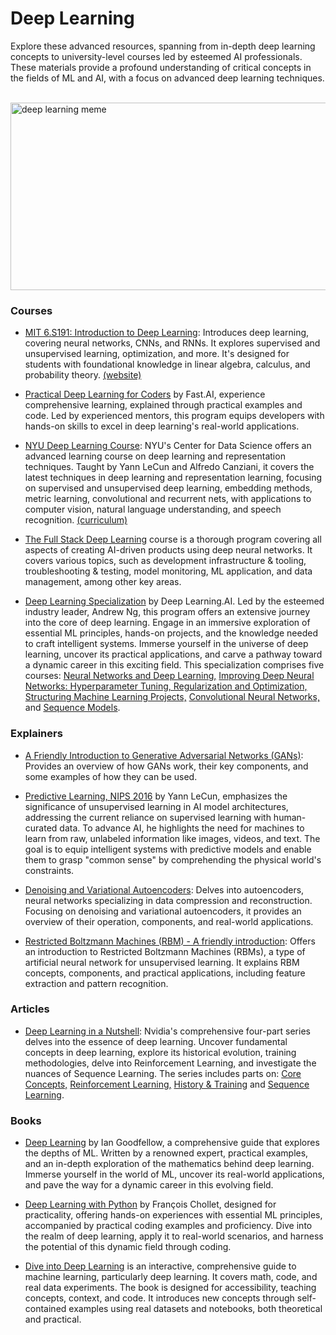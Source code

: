 # Deep Learning

Explore these advanced resources, spanning from in-depth deep learning concepts to university-level courses led by esteemed AI professionals. These materials provide a profound understanding of critical concepts in the fields of ML and AI, with a focus on advanced deep learning techniques.

<br/>


<div style={{ position: "relative" }}>
  <Image
    src="/static/img/memes/dlMeme.png"
    alt="deep learning meme"
    height="300"
    width="850"
    priority
  />
</div>

### Courses

- [MIT 6.S191: Introduction to Deep Learning](https://www.youtube.com/playlist?list=PLtBw6njQRU-rwp5__7C0oIVt26ZgjG9NI): Introduces deep learning, covering neural networks, CNNs, and RNNs. It explores supervised and unsupervised learning, optimization, and more. It's designed for students with foundational knowledge in linear algebra, calculus, and probability theory. <a class="link" target="_blank" href="http://introtodeeplearning.com/">(website)</a>

- [Practical Deep Learning for Coders](https://course.fast.ai/) by Fast.AI, experience comprehensive learning, explained through practical examples and code. Led by experienced mentors, this program equips developers with hands-on skills to excel in deep learning's real-world applications.

- [NYU Deep Learning Course](https://atcold.github.io/NYU-DLSP21/): NYU's Center for Data Science offers an advanced learning course on deep learning and representation techniques. Taught by Yann LeCun and Alfredo Canziani, it covers the latest techniques in deep learning and representation learning, focusing on supervised and unsupervised deep learning, embedding methods, metric learning, convolutional and recurrent nets, with applications to computer vision, natural language understanding, and speech recognition. <a class="link" target="_blank" href="https://cds.nyu.edu/deep-learning/">(curriculum)</a>

- [The Full Stack Deep Learning](https://fullstackdeeplearning.com/course/2022/) course is a thorough program covering all aspects of creating AI-driven products using deep neural networks. It covers various topics, such as development infrastructure & tooling, troubleshooting & testing, model monitoring, ML application, and data management, among other key areas.

- [Deep Learning Specialization](https://www.deeplearning.ai/courses/deep-learning-specialization/) by Deep Learning.AI. Led by the esteemed industry leader, Andrew Ng, this program offers an extensive journey into the core of deep learning. Engage in an immersive exploration of essential ML principles, hands-on projects, and the knowledge needed to craft intelligent systems. Immerse yourself in the universe of deep learning, uncover its practical applications, and carve a pathway toward a dynamic career in this exciting field. This specialization comprises five courses:
<a class="link" target="_blank" href="https://www.coursera.org/learn/neural-networks-deep-learning?specialization=deep-learning">Neural Networks and Deep Learning,</a>
<a class="link" target="_blank" href="https://www.coursera.org/learn/deep-neural-network?specialization=deep-learning">Improving Deep Neural Networks: Hyperparameter Tuning, Regularization and Optimization,</a>
<a class="link" target="_blank" href="https://www.coursera.org/learn/machine-learning-projects?specialization=deep-learning">Structuring Machine Learning Projects,</a>
<a class="link" target="_blank" href="https://www.coursera.org/learn/convolutional-neural-networks?specialization=deep-learning">Convolutional Neural Networks,</a> and
<a class="link" target="_blank" href="https://www.coursera.org/learn/nlp-sequence-models?specialization=deep-learning">Sequence Models</a>.

### Explainers

- [A Friendly Introduction to Generative Adversarial Networks (GANs)](https://youtu.be/8L11aMN5KY8): Provides an overview of how GANs work, their key components, and some examples of how they can be used. 

- [Predictive Learning, NIPS 2016](https://www.youtube.com/watch?v=Ount2Y4qxQo&t=1072s) by Yann LeCun, emphasizes the significance of unsupervised learning in AI model architectures, addressing the current reliance on supervised learning with human-curated data. To advance AI, he highlights the need for machines to learn from raw, unlabeled information like images, videos, and text. The goal is to equip intelligent systems with predictive models and enable them to grasp "common sense" by comprehending the physical world's constraints.

- [Denoising and Variational Autoencoders](https://youtu.be/SSXDkfiPs7c): Delves into autoencoders, neural networks specializing in data compression and reconstruction. Focusing on denoising and variational autoencoders, it provides an overview of their operation, components, and real-world applications.

- [Restricted Boltzmann Machines (RBM) - A friendly introduction](https://www.youtube.com/watch?v=Fkw0_aAtwIw&t=886s): Offers an introduction to Restricted Boltzmann Machines (RBMs), a type of artificial neural network for unsupervised learning. It explains RBM concepts, components, and practical applications, including feature extraction and pattern recognition. 

### Articles

- [Deep Learning in a Nutshell](https://developer.nvidia.com/blog/deep-learning-nutshell-core-concepts/): Nvidia's comprehensive four-part series delves into the essence of deep learning. Uncover fundamental concepts in deep learning, explore its historical evolution, training methodologies, delve into Reinforcement Learning, and investigate the nuances of Sequence Learning. The series includes parts on:
<a class="link" target="_blank" href="https://developer.nvidia.com/blog/deep-learning-nutshell-core-concepts/">Core Concepts,</a> 
<a class="link" target="_blank" href="https://developer.nvidia.com/blog/deep-learning-nutshell-reinforcement-learning/">Reinforcement Learning,</a> 
<a class="link" target="_blank" href="https://developer.nvidia.com/blog/deep-learning-nutshell-history-training/">History & Training</a> and
<a class="link" target="_blank" href="https://developer.nvidia.com/blog/deep-learning-nutshell-sequence-learning/">Sequence Learning</a>.

### Books

- [Deep Learning](https://www.deeplearningbook.org/) by Ian Goodfellow, a comprehensive guide that explores the depths of ML. Written by a renowned expert, practical examples, and an in-depth exploration of the mathematics behind deep learning. Immerse yourself in the world of ML, uncover its real-world applications, and pave the way for a dynamic career in this evolving field.

- [Deep Learning with Python](https://www.goodreads.com/en/book/show/33986067) by François Chollet, designed for practicality, offering hands-on experiences with essential ML principles, accompanied by practical coding examples and proficiency. Dive into the realm of deep learning, apply it to real-world scenarios, and harness the potential of this dynamic field through coding.

- [Dive into Deep Learning](https://d2l.ai/index.html) is an interactive, comprehensive guide to machine learning, particularly deep learning. It covers math, code, and real data experiments. The book is designed for accessibility, teaching concepts, context, and code. It introduces new concepts through self-contained examples using real datasets and notebooks, both theoretical and practical. 